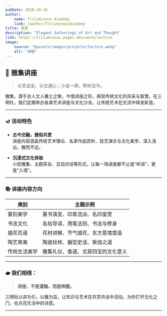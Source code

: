 ```yaml
---
pubDate: 2020-10-16
author:
    name: Triluminous Academy
    link: /author/TriluminousAcademy
title: 讲座
description: "Elegant Gatherings of Art and Thought"
link: https://triluminous.pages.dev/work/lecture
image:
    source: "@assets/images/projects/lecture.webp"
    alt: "讲座"
---
```


## 🏮 雅集讲座

> 以艺会友，以文通心；小坐一席，聆听古今。

雅集，源于古人文人雅士之聚，今借讲座之形，再现传统文化的风采与智慧。在三明社，我们定期举办各类艺术讲座与文化沙龙，让传统艺术在交流中焕发新意。

---

### 🪔 活动特色

- **古今交融，雅俗共赏**  
  讲座内容涵盖传统艺术理论、名家作品赏析、技艺演示与文化美学，深入浅出，雅而不远。

- **沉浸式文化体验**  
  小型雅集、主题茶会、互动对话等形式，让每一场讲座都不止是“听讲”，更是“入境”。

---

### 📚 讲座内容方向

| 类别 | 主题示例 |
|------|----------|
| 篆刻美学 | 篆书演变、印章流派、名印鉴赏 |
| 书法文化 | 名帖导读、用笔法则、书法与修身 |
| 插花花道 | 花材讲解、节气插花、东方意境营造 |
| 陶艺审美 | 陶瓷纹样、器型史话、柴烧之道 |
| 传统生活美学 | 雅集礼仪、香道、文房四宝的文化意义 |

---

### 🫖 我们相信：

> **讲座，不是灌输，而是唤醒。**

三明社以讲为引，以雅为旨，让知识与艺术在共赏共谈中流动，为你打开文化之门，也点亮生活中的诗意。

---

